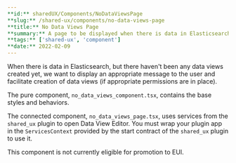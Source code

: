 ```yaml
---
**id:** sharedUX/Components/NoDataViewsPage  
**slug:** /shared-ux/components/no-data-views-page  
**title:** No Data Views Page  
**summary:** A page to be displayed when there is data in Elasticsearch, but no data views   
**tags:** ['shared-ux', 'component']  
**date:** 2022-02-09
---
```


When there is data in Elasticsearch, but there haven't been any data views created yet, we want to display an appropriate message to the user and facilitate creation of data views (if appropriate permissions are in place).

The pure component, `no_data_views_component.tsx`, contains the base styles and behaviors.

The connected component, `no_data_views_page.tsx`, uses services from the `shared_ux` plugin to open Data View Editor. You must wrap your plugin app in the `ServicesContext` provided by the start contract of the `shared_ux` plugin to use it.

This component is not currently eligible for promotion to EUI.
